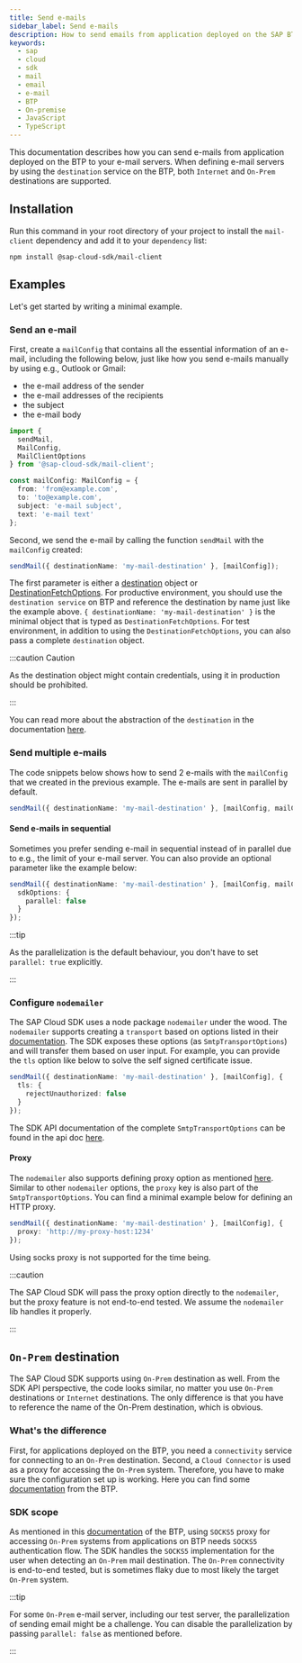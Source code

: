 ```yaml
---
title: Send e-mails
sidebar_label: Send e-mails
description: How to send emails from application deployed on the SAP BTP
keywords:
  - sap
  - cloud
  - sdk
  - mail
  - email
  - e-mail
  - BTP
  - On-premise
  - JavaScript
  - TypeScript
---
```


This documentation describes how you can send e-mails from application deployed on the BTP to your e-mail servers.
When defining e-mail servers by using the `destination` service on the BTP, both `Internet` and `On-Prem` destinations are supported.

## Installation

Run this command in your root directory of your project to install the `mail-client` dependency and add it to your `dependency` list:

```
npm install @sap-cloud-sdk/mail-client
```

## Examples

Let's get started by writing a minimal example.

### Send an e-mail

First, create a `mailConfig` that contains all the essential information of an e-mail, including the following below, just like how you send e-mails manually by using e.g., Outlook or Gmail:

- the e-mail address of the sender
- the e-mail addresses of the recipients
- the subject
- the e-mail body

```ts
import {
  sendMail,
  MailConfig,
  MailClientOptions
} from '@sap-cloud-sdk/mail-client';

const mailConfig: MailConfig = {
  from: 'from@example.com',
  to: 'to@example.com',
  subject: 'e-mail subject',
  text: 'e-mail text'
};
```

Second, we send the e-mail by calling the function `sendMail` with the `mailConfig` created:

```ts
sendMail({ destinationName: 'my-mail-destination' }, [mailConfig]);
```

The first parameter is either a [destination](https://sap.github.io/cloud-sdk/api/2.9.0/interfaces/sap_cloud_sdk_connectivity.Destination) object or [DestinationFetchOptions](https://sap.github.io/cloud-sdk/api/2.9.0/interfaces/sap_cloud_sdk_connectivity.DestinationFetchOptions).
For productive environment, you should use the `destination service` on BTP and reference the destination by name just like the example above.
`{ destinationName: 'my-mail-destination' }` is the minimal object that is typed as `DestinationFetchOptions`.
For test environment, in addition to using the `DestinationFetchOptions`, you can also pass a complete `destination` object.

:::caution Caution

As the destination object might contain credentials, using it in production should be prohibited.

:::

You can read more about the abstraction of the `destination` in the documentation [here](https://sap.github.io/cloud-sdk/docs/js/features/connectivity/destination).

### Send multiple e-mails

The code snippets below shows how to send 2 e-mails with the `mailConfig` that we created in the previous example.
The e-mails are sent in parallel by default.

```ts
sendMail({ destinationName: 'my-mail-destination' }, [mailConfig, mailConfig]);
```

#### Send e-mails in sequential

Sometimes you prefer sending e-mail in sequential instead of in parallel due to e.g., the limit of your e-mail server.
You can also provide an optional parameter like the example below:

```ts
sendMail({ destinationName: 'my-mail-destination' }, [mailConfig, mailConfig], {
  sdkOptions: {
    parallel: false
  }
});
```

:::tip

As the parallelization is the default behaviour, you don't have to set `parallel: true` explicitly.

:::

### Configure `nodemailer`

The SAP Cloud SDK uses a node package `nodemailer` under the wood.
The `nodemailer` supports creating a `transport` based on options listed in their [documentation](https://nodemailer.com/smtp/).
The SDK exposes these options (as `SmtpTransportOptions`) and will transfer them based on user input.
For example, you can provide the `tls` option like below to solve the self signed certificate issue.

```ts
sendMail({ destinationName: 'my-mail-destination' }, [mailConfig], {
  tls: {
    rejectUnauthorized: false
  }
});
```

The SDK API documentation of the complete `SmtpTransportOptions` can be found in the api doc [here](https://sap.github.io/cloud-sdk/api/2.9.0/interfaces/mailclient_src.SmtpTransportOptions).

#### Proxy

The `nodemailer` also supports defining proxy option as mentioned [here](https://nodemailer.com/smtp/proxies/).
Similar to other `nodemailer` options, the `proxy` key is also part of the `SmtpTransportOptions`.
You can find a minimal example below for defining an HTTP proxy.

```ts
sendMail({ destinationName: 'my-mail-destination' }, [mailConfig], {
  proxy: 'http://my-proxy-host:1234'
});
```

Using socks proxy is not supported for the time being.

:::caution

The SAP Cloud SDK will pass the proxy option directly to the `nodemailer`, but the proxy feature is not end-to-end tested.
We assume the `nodemailer` lib handles it properly.

:::

## `On-Prem` destination

The SAP Cloud SDK supports using `On-Prem` destination as well.
From the SDK API perspective, the code looks similar, no matter you use `On-Prem` destinations or `Internet` destinations.
The only difference is that you have to reference the name of the On-Prem destination, which is obvious.

### What's the difference

First, for applications deployed on the BTP, you need a `connectivity` service for connecting to an `On-Prem` destination.
Second, a `Cloud Connector` is used as a proxy for accessing the `On-Prem` system.
Therefore, you have to make sure the configuration set up is working.
Here you can find some [documentation](https://help.sap.com/docs/BTP/65de2977205c403bbc107264b8eccf4b/8d1f989deca1455dabc3d81b433fbdaf.html) from the BTP.

### SDK scope

As mentioned in this [documentation](https://help.sap.com/docs/CP_CONNECTIVITY/cca91383641e40ffbe03bdc78f00f681/cd1583775afa43f0bb9ec69d9dbcc880.html?locale=en-US) of the BTP, using `SOCKS5` proxy for accessing `On-Prem` systems from applications on BTP needs `SOCKS5` authentication flow.
The SDK handles the `SOCKS5` implementation for the user when detecting an `On-Prem` mail destination.
The `On-Prem` connectivity is end-to-end tested, but is sometimes flaky due to most likely the target `On-Prem` system.

:::tip

For some `On-Prem` e-mail server, including our test server, the parallelization of sending email might be a challenge.
You can disable the parallelization by passing `parallel: false` as mentioned before.

:::
